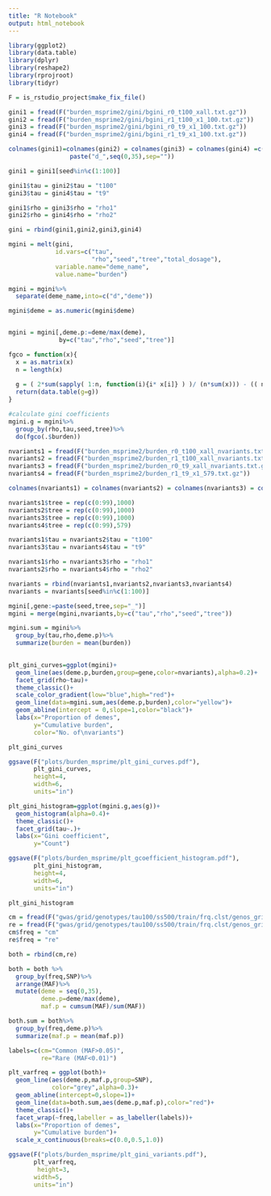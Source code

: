 ```yaml
---
title: "R Notebook"
output: html_notebook
---
```


```r

library(ggplot2)
library(data.table)
library(dplyr)
library(reshape2)
library(rprojroot)
library(tidyr)

F = is_rstudio_project$make_fix_file()
```



```r

gini1 = fread(F("burden_msprime2/gini/bgini_r0_t100_xall.txt.gz"))
gini2 = fread(F("burden_msprime2/gini/bgini_r1_t100_x1_100.txt.gz"))
gini3 = fread(F("burden_msprime2/gini/bgini_r0_t9_x1_100.txt.gz"))
gini4 = fread(F("burden_msprime2/gini/bgini_r1_t9_x1_100.txt.gz"))

colnames(gini1)=colnames(gini2) = colnames(gini3) = colnames(gini4) =c("seed","tree","total_dosage",
                 paste("d_",seq(0,35),sep=""))

gini1 = gini1[seed%in%c(1:100)]

gini1$tau = gini2$tau = "t100"
gini3$tau = gini4$tau = "t9"

gini1$rho = gini3$rho = "rho1"
gini2$rho = gini4$rho = "rho2"

gini = rbind(gini1,gini2,gini3,gini4)

mgini = melt(gini,
             id.vars=c("tau",
                       "rho","seed","tree","total_dosage"),
             variable.name="deme_name",
             value.name="burden")

mgini = mgini%>%
  separate(deme_name,into=c("d","deme"))

mgini$deme = as.numeric(mgini$deme)


mgini = mgini[,deme.p:=deme/max(deme),
              by=c("tau","rho","seed","tree")]

```



```r
fgco = function(x){
  x = as.matrix(x)
  n = length(x)
  
  g = ( 2*sum(sapply( 1:n, function(i){i* x[i]} ) )/ (n*sum(x))) - (( n + 1 )/n)
  return(data.table(g=g))
}

#calculate gini coefficients
mgini.g = mgini%>%
  group_by(rho,tau,seed,tree)%>%
  do(fgco(.$burden))

```



```r

nvariants1 = fread(F("burden_msprime2/burden_r0_t100_xall_nvariants.txt.gz"))
nvariants2 = fread(F("burden_msprime2/burden_r1_t100_xall_nvariants.txt.gz"))
nvariants3 = fread(F("burden_msprime2/burden_r0_t9_xall_nvariants.txt.gz"))
nvariants4 = fread(F("burden_msprime2/burden_r1_t9_x1_579.txt.gz"))

colnames(nvariants1) = colnames(nvariants2) = colnames(nvariants3) = colnames(nvariants4) = c("seed","nvariants")

nvariants1$tree = rep(c(0:99),1000)
nvariants2$tree = rep(c(0:99),1000)
nvariants3$tree = rep(c(0:99),1000)
nvariants4$tree = rep(c(0:99),579)

nvariants1$tau = nvariants2$tau = "t100"
nvariants3$tau = nvariants4$tau = "t9"

nvariants1$rho = nvariants3$rho = "rho1"
nvariants2$rho = nvariants4$rho = "rho2" 

nvariants = rbind(nvariants1,nvariants2,nvariants3,nvariants4)
nvariants = nvariants[seed%in%c(1:100)]

```



```r

mgini[,gene:=paste(seed,tree,sep="_")]
mgini = merge(mgini,nvariants,by=c("tau","rho","seed","tree"))

mgini.sum = mgini%>%
  group_by(tau,rho,deme.p)%>%
  summarize(burden = mean(burden))

  
plt_gini_curves=ggplot(mgini)+
  geom_line(aes(deme.p,burden,group=gene,color=nvariants),alpha=0.2)+
  facet_grid(rho~tau)+
  theme_classic()+
  scale_color_gradient(low="blue",high="red")+
  geom_line(data=mgini.sum,aes(deme.p,burden),color="yellow")+
  geom_abline(intercept = 0,slope=1,color="black")+
  labs(x="Proportion of demes",
       y="Cumulative burden",
       color="No. of\nvariants")

plt_gini_curves

```


```r
ggsave(F("plots/burden_msprime/plt_gini_curves.pdf"),
       plt_gini_curves,
       height=4,
       width=6,
       units="in")
```



```r

plt_gini_histogram=ggplot(mgini.g,aes(g))+
  geom_histogram(alpha=0.4)+
  theme_classic()+
  facet_grid(tau~.)+
  labs(x="Gini coefficient",
       y="Count")

ggsave(F("plots/burden_msprime/plt_gcoefficient_histogram.pdf"),
       plt_gini_histogram,
       height=4,
       width=6,
       units="in")

plt_gini_histogram

```

```r

cm = fread(F("gwas/grid/genotypes/tau100/ss500/train/frq.clst/genos_gridt100_cm.frq.strat"))
re = fread(F("gwas/grid/genotypes/tau100/ss500/train/frq.clst/genos_gridt100_maxmaf0.01.frq.strat"))
cm$freq = "cm"
re$freq = "re"

both = rbind(cm,re)

both = both %>%
  group_by(freq,SNP)%>%
  arrange(MAF)%>%
  mutate(deme = seq(0,35),
         deme.p=deme/max(deme),
         maf.p = cumsum(MAF)/sum(MAF))

both.sum = both%>%
  group_by(freq,deme.p)%>%
  summarize(maf.p = mean(maf.p))

labels=c(cm="Common (MAF>0.05)",
         re="Rare (MAF<0.01)")

plt_varfreq = ggplot(both)+
  geom_line(aes(deme.p,maf.p,group=SNP),
            color="grey",alpha=0.3)+
  geom_abline(intercept=0,slope=1)+
  geom_line(data=both.sum,aes(deme.p,maf.p),color="red")+
  theme_classic()+
  facet_wrap(~freq,labeller = as_labeller(labels))+
  labs(x="Proportion of demes",
       y="Cumulative burden")+
  scale_x_continuous(breaks=c(0.0,0.5,1.0))

ggsave(F("plots/burden_msprime/plt_gini_variants.pdf"),
       plt_varfreq,
        height=3,
       width=5,
       units="in")



```

